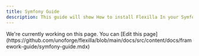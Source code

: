 ```yaml
---
title: Symfony Guide
description: This guide will show How to install Flexilla In your Symfony Project
---
```


<Callout type="warning">
We're currently working on this page.
You can [Edit this page](https://github.com/unoforge/flexilla/blob/main/docs/src/content/docs/framework-guide/symfony-guide.mdx)
</Callout>